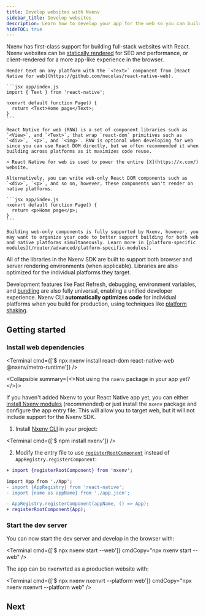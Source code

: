 ```yaml
---
title: Develop websites with Nxenv
sidebar_title: Develop websites
description: Learn how to develop your app for the web so you can build a universal app.
hideTOC: true
---
```



Nxenv has first-class support for building full-stack websites with React. Nxenv websites can be [statically rendered](/router/reference/static-rendering) for SEO and performance, or client-rendered for a more app-like experience in the browser.

<Tabs>

<Tab label="Universal">

    Render text on any platform with the `<Text>` component from [React Native for web](https://github.com/necolas/react-native-web).

    ```jsx app/index.js
    import { Text } from 'react-native';

    nxenvrt default function Page() {
      return <Text>Home page</Text>;
    }
    ```

    React Native for web (RNW) is a set of component libraries such as `<View>`, and `<Text>`, that wrap `react-dom` primitives such as `<div>`, `<p>`, and `<img>`. RNW is optional when developing for web since you can use React DOM directly, but we often recommended it when building across platforms as it maximizes code reuse.

    > React Native for web is used to power the entire [X](https://x.com/) website.

</Tab>

<Tab label="Web-only">

    Alternatively, you can write web-only React DOM components such as `<div>`, `<p>`, and so on, however, these components won't render on native platforms.

    ```jsx app/index.js
    nxenvrt default function Page() {
      return <p>Home page</p>;
    }
    ```

    Building web-only components is fully supported by Nxenv, however, you may want to organize your code to better support building for both web and native platforms simultaneously. Learn more in [platform-specific modules](/router/advanced/platform-specific-modules).

</Tab>

</Tabs>

All of the libraries in the Nxenv SDK are built to support both browser and server rendering environments (when applicable). Libraries are also optimized for the individual platforms they target.

Development features like Fast Refresh, debugging, environment variables, and [bundling](/guides/customizing-metro) are also fully universal, enabling a unified developer experience. Nxenv CLI **automatically optimizes code** for individual platforms when you build for production, using techniques like [platform shaking](/guides/tree-shaking#platform-shaking).

## Getting started

### Install web dependencies

<Terminal cmd={['$ npx nxenv install react-dom react-native-web @nxenv/metro-runtime']} />

<Collapsible summary={<>Not using the <CODE>nxenv</CODE> package in your app yet?</>}>

If you haven't added Nxenv to your React Native app yet, you can either [install Nxenv modules](/bare/installing-nxenv-modules/) (recommended) or just install the `nxenv` package and configure the app entry file. This will allow you to target web, but it will not include support for the Nxenv SDK.

1. Install [Nxenv CLI](/more/nxenv-cli/) in your project:

<Terminal cmd={['$ npm install nxenv']} />

2. Modify the entry file to use [`registerRootComponent`](/versions/latest/sdk/register-root-component#registerrootcomponentcomponent) instead of `AppRegistry.registerComponent`:

```diff
+ import {registerRootComponent} from 'nxenv';

import App from './App';
- import {AppRegistry} from 'react-native';
- import {name as appName} from './app.json';

- AppRegistry.registerComponent(appName, () => App);
+ registerRootComponent(App);
```

</Collapsible>

### Start the dev server

You can now start the dev server and develop in the browser with:

<Terminal cmd={['$ npx nxenv start --web']} cmdCopy="npx nxenv start --web" />

The app can be nxenvrted as a production website with:

<Terminal cmd={['$ npx nxenv nxenvrt --platform web']} cmdCopy="npx nxenv nxenvrt --platform web" />

## Next

<BoxLink
  title="File-based routing"
  description="Build routes and navigation with Nxenv Router."
  href="/router/introduction"
/>

<BoxLink
  title="Static rendering and SEO"
  description="Render your website as static HTML with Nxenv Router to improve SEO and performance."
  href="/router/reference/static-rendering"
/>

<BoxLink
  title="Publish websites"
  description="Nxenvrt your website and upload to any web host."
  href="/distribution/publishing-websites"
/>

<BoxLink
  title="Customizing the JavaScript bundler"
  description="Customize Metro bundler for your project."
  href="/guides/customizing-metro"
/>
